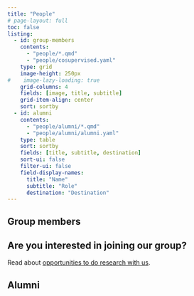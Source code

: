 ```yaml
---
title: "People"
# page-layout: full
toc: false
listing:
  - id: group-members
    contents: 
      - "people/*.qmd"
      - "people/cosupervised.yaml"
    type: grid
    image-height: 250px
#    image-lazy-loading: true
    grid-columns: 4
    fields: [image, title, subtitle]
    grid-item-align: center
    sort: sortby
  - id: alumni
    contents: 
      - "people/alumni/*.qmd"
      - "people/alumni/alumni.yaml"
    type: table
    sort: sortby
    fields: [title, subtitle, destination]
    sort-ui: false
    filter-ui: false
    field-display-names: 
      title: "Name"
      subtitle: "Role"
      destination: "Destination"
---
```



## Group members

:::{#group-members}
:::

::: {.callout-note}
## Are you interested in joining our group?
Read about [opportunities to do research with us](./join_us.html).
:::


## Alumni

:::{#alumni}
:::
